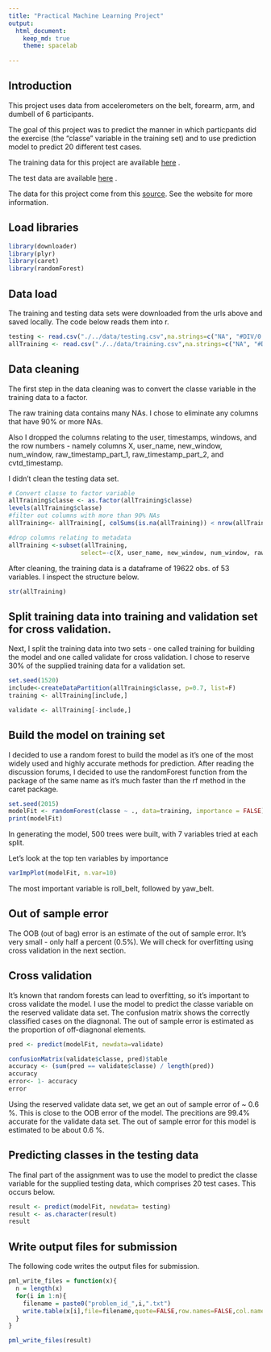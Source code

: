 ```yaml
---
title: "Practical Machine Learning Project"
output:
  html_document:
    keep_md: true
    theme: spacelab
 
---
```


## Introduction
This project uses data from accelerometers on the belt, forearm, arm, and dumbell of 6 participants.

The goal of this project was to predict the manner in which particpants did the exercise (the "classe" variable in the training set) and to use prediction model to predict 20 different test cases. 

The training data for this project are available [here](https://d396qusza40orc.cloudfront.net/predmachlearn/pml-training.csv) .

The test data are available [here](https://d396qusza40orc.cloudfront.net/predmachlearn/pml-testing.csv) .

The data for this project come from this [source](http://groupware.les.inf.puc-rio.br/har).  See the website for more information.  


## Load libraries

```r
library(downloader)
library(plyr)
library(caret)
library(randomForest)
```

## Data load

The training and testing data sets were downloaded from the urls above and saved locally. The code below reads them into r.   

```r
testing <- read.csv("./../data/testing.csv",na.strings=c("NA", "#DIV/0!"), header=TRUE, stringsAsFactors=FALSE)
allTraining <- read.csv("./../data/training.csv",na.strings=c("NA", "#DIV/0!"), header=TRUE, stringsAsFactors=FALSE)
```

## Data cleaning

The first step in the data cleaning was to convert the classe variable in the training data to a factor.  

The raw training data contains many NAs.  I chose to eliminate any columns that have 90% or more NAs.  

Also I dropped the columns relating to the user, timestamps, windows, and the row numbers - namely columns X, user_name, new_window, num_window, raw_timestamp_part_1, raw_timestamp_part_2, and cvtd_timestamp.      

I didn't clean the testing data set. 
```r
# Convert classe to factor variable
allTraining$classe <- as.factor(allTraining$classe)
levels(allTraining$classe)
#filter out columns with more than 90% NAs
allTraining<- allTraining[, colSums(is.na(allTraining)) < nrow(allTraining) * 0.9]

#drop columns relating to metadata
allTraining <-subset(allTraining, 
                    select=-c(X, user_name, new_window, num_window, raw_timestamp_part_1, raw_timestamp_part_2, cvtd_timestamp))

```
After cleaning, the training data is a dataframe of  19622 obs. of  53 variables.  I inspect the structure below.  

```r
str(allTraining)
```
## Split training data into training and validation set for cross validation.  
Next, I split the training data into two sets - one called training for building the model and one called validate for cross validation. I chose to reserve 30% of the supplied training data for a validation set.  

```r
set.seed(1520)
include<-createDataPartition(allTraining$classe, p=0.7, list=F)
training <- allTraining[include,]

validate <- allTraining[-include,]


```
## Build the model on training set 
I decided to use a random forest to build the model as it's one of the most widely used and highly accurate methods for prediction. After reading the discussion forums, I decided to use the randomForest function from the package of the same name as it's much faster than the rf method in the caret package. 

```r
set.seed(2015)
modelFit <- randomForest(classe ~ ., data=training, importance = FALSE)
print(modelFit)


```

In generating the model, 500 trees were built, with 7 variables tried at each split.  

Let's look at the top ten variables by importance

```r

varImpPlot(modelFit, n.var=10)
```

The most important variable is roll_belt, followed by yaw_belt.  

##  Out of sample error
The OOB (out of bag) error is an estimate of the out of sample error.  It's very small - only half a percent (0.5%). We will check for overfitting using cross validation in the next section.  

## Cross validation

It's known that random forests can lead to overfitting, so it's important to cross validate the model. I use the model to predict the classe variable on the reserved validate data set. The confusion matrix shows the correctly classified cases on the diagnonal.  The out of sample error is estimated as the proportion of off-diagnonal elements.

```r
pred <- predict(modelFit, newdata=validate)

confusionMatrix(validate$classe, pred)$table
accuracy <- (sum(pred == validate$classe) / length(pred))
accuracy
error<- 1- accuracy 
error
```

Using the reserved validate data set, we get an out of sample error of  ~ 0.6 %.  This is close to the OOB error of the model.  The precitions are 99.4% accurate for the validate data set.  The out of sample error for this model is estimated to be about 0.6 %.


##  Predicting classes in the testing data
The final part of the assignment was to use the model to predict the classe variable for the supplied testing data, which comprises 20 test cases.  This occurs below.  

```r
result <- predict(modelFit, newdata= testing)
result <- as.character(result)
result
```


## Write output files for submission
The following code writes the output files for submission.  
```r
pml_write_files = function(x){
  n = length(x)
  for(i in 1:n){
    filename = paste0("problem_id_",i,".txt")
    write.table(x[i],file=filename,quote=FALSE,row.names=FALSE,col.names=FALSE)
  }
}

pml_write_files(result)

```


